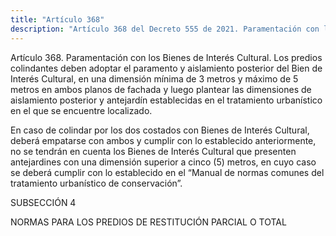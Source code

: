 ```yaml
---
title: "Artículo 368"
description: "Artículo 368 del Decreto 555 de 2021. Paramentación con los Bienes de Interés Cultural."
---
```


Artículo 368. Paramentación con los Bienes de Interés Cultural. Los predios colindantes deben adoptar el paramento y aislamiento posterior del Bien de Interés Cultural, en una dimensión mínima de 3 metros y máximo de 5 metros en ambos planos de fachada y luego plantear las dimensiones de aislamiento posterior y antejardín establecidas en el tratamiento urbanístico en el que se encuentre localizado.
 
En caso de colindar por los dos costados con Bienes de Interés Cultural, deberá empatarse con ambos y cumplir con lo establecido anteriormente, no se tendrán en cuenta los Bienes de Interés Cultural que presenten antejardines con una dimensión superior a cinco (5) metros, en cuyo caso se deberá cumplir con lo establecido en el “Manual de normas comunes del tratamiento urbanístico de conservación”.
 
SUBSECCIÓN 4
 
NORMAS PARA LOS PREDIOS DE RESTITUCIÓN PARCIAL O TOTAL